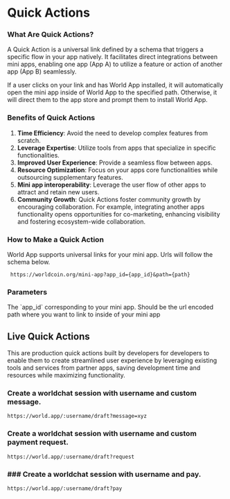 # Quick Actions

### **What Are Quick Actions?**

A Quick Action is a universal link defined by a schema that triggers a specific flow in your app natively.
It facilitates direct integrations between mini apps, enabling one app (App A) to utilize a feature or action of another app (App B) seamlessly.

If a user clicks on your link and has World App installed, it will automatically open the mini app inside of World App to the specified path.
Otherwise, it will direct them to the app store and prompt them to install World App.

### **Benefits of Quick Actions**

1. **Time Efficiency**: Avoid the need to develop complex features from scratch.
2. **Leverage Expertise**: Utilize tools from apps that specialize in specific functionalities.
3. **Improved User Experience**: Provide a seamless flow between apps.
4. **Resource Optimization**: Focus on your apps core functionalities while outsourcing supplementary features.
5. **Mini app interoperability**: Leverage the user flow of other apps to attract and retain new users.
6. **Community Growth**: Quick Actions foster community growth by encouraging collaboration. For example, integrating another apps functionality opens opportunities for co-marketing, enhancing visibility and fostering ecosystem-wide collaboration.

### **How to Make a Quick Action**

World App supports universal links for your mini app. Urls will follow the schema below.

```
 https://worldcoin.org/mini-app?app_id={app_id}&path={path}
```

### Parameters

<Properties>
	<Property name="app_id" type="string" required={true}>
		The `app_id` corresponding to your mini app.
	</Property>
	<Property name="path" type="string">
		Should be the url encoded path where you want to link to inside of your mini app
	</Property>
</Properties>

## Live Quick Actions

This are production quick actions built by developers for developers to enable them to create streamlined
user experience by leveraging existing tools and services from partner apps, saving development time and resources while maximizing functionality.

### Create a worldchat session with username and custom message.

```
https://world.app/:username/draft?message=xyz
```

### Create a worldchat session with username and custom payment request.

```
https://world.app/:username/draft?request
```

### ### Create a worldchat session with username and pay.

```
https://world.app/:username/draft?pay
```
